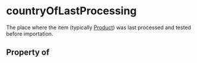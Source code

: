 # countryOfLastProcessing

The place where the item (typically <a class="localLink" href="/Product">Product</a>) was last processed and tested before importation.

## Property of



